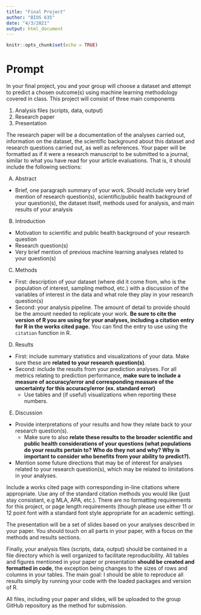 ---
title: "Final Project"
author: "BIOS 635"
date: "4/3/2021"
output: html_document
---

```{r setup, include=FALSE}
knitr::opts_chunk$set(echo = TRUE)
```

# Prompt

In your final project, you and your group will choose a dataset and attempt to predict a chosen outcome(s) using machine learning methodology covered in class.  This project will consist of three main components

1. Analysis files (scripts, data, output)
2. Research paper
3. Presentation

The research paper will be a documentation of the analyses carried out, information on the dataset, the scientific background about this dataset and research questions carried out, as well as references.  Your paper will be formatted as if it were a research manuscript to be submitted to a journal, similar to what you have read for your article evaluations.  That is, it should include the following sections:

A) Abstract
  - Brief, one paragraph summary of your work.  Should include very brief mention of research question(s), scientific/public health background of your question(s), the dataset itself, methods used for analysis, and main results of your analysis

B) Introduction
  - Motivation to scientific and public health background of your research question
  - Research question(s)
  - Very brief mention of previous machine learning analyses related to your question(s)

C) Methods
  - First: description of your dataset (where did it come from, who is the population of interest, sampling method, etc.) with a discussion of the variables of interest in the data and what role they play in your research question(s)
  - Second: your analysis pipeline.  The amount of detail to provide should be the amount needed to replicate your work.  **Be sure to cite the version of R you are using for your analyses, including a citation entry for R in the works cited page.**  You can find the entry to use using the `citation` function in R.
  
D) Results
  - First: include summary statistics and visualizations of your data.  Make sure these are **related to your research question(s)**.
  - Second: include the results from your prediction analyses.  For all metrics relating to prediction performance, **make sure to include a measure of accuracy/error and corresponding measure of the uncertainty for this accuracy/error (ex. standard error)**
    - Use tables and (if useful) visualizations when reporting these numbers.
    
E) Discussion
  - Provide interpretations of your results and how they relate back to your research question(s).
    - Make sure to also **relate these results to the broader scientific and public health considerations of your questions (what populations do your results pertain to?  Who do they not and why?  Why is important to consider who benefits from your ability to predict?).**
  - Mention some future directions that may be of interest for analyses related to your research question(s), which may be related to limitations in your analyses.
  
Include a works cited page with corresponding in-line citations where appropriate.  Use any of the standard citation methods you would like (just stay consistant, e.g MLA, APA, etc.).  There are no formatting requirements for this project, or page length requirements (though please use either 11 or 12 point font with a standard font style appropriate for an academic setting).

The presentation will be a set of slides based on your analyses described in your paper.  You should touch on all parts in your paper, with a focus on the methods and results sections.

Finally, your analysis files (scripts, data, output) should be contained in a file directory which is well organized to facilitate reproducibility.  All tables and figures mentioned in your paper or presentation **should be created and formatted in code**, the exception being changes to the sizes of rows and columns in your tables.  The main goal: I should be able to reproduce all results simply by running your code with the loaded packages and version of R.

All files, including your paper and slides, will be uploaded to the group GitHub repository as the method for submission.